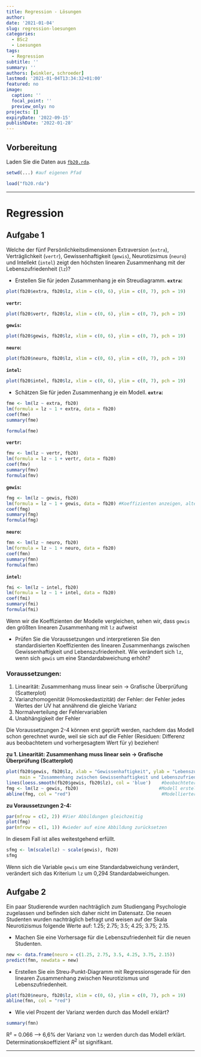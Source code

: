```yaml
---
title: Regression - Lösungen
author: 
date: '2021-01-04'
slug: regression-loesungen
categories:
  - BSc2
  - Loesungen
tags:
  - Regression
subtitle: ''
summary: ''
authors: [winkler, schroeder]
lastmod: '2021-01-04T13:34:32+01:00'
featured: no
image:
  caption: ''
  focal_point: ''
  preview_only: no
projects: []
expiryDate: '2022-09-15'
publishDate: '2022-01-28'
---
```


## Vorbereitung
Laden Sie die Daten aus [<i class="fas fa-download"></i> `fb20.rda`](/post/fb20.rda).


```r
setwd(...) #auf eigenen Pfad
```

```r
load("fb20.rda")
```

***
# Regression
    
## Aufgabe 1
Welche der fünf Persönlichkeitsdimensionen Extraversion (`extra`), Verträglichkeit (`vertr`), Gewissenhaftigkeit (`gewis`), Neurotizsimus (`neuro`) und Intellekt (`intel`) zeigt den höchsten linearen Zusammenhang mit der Lebenszufriedenheit (`lz`)?

  * Erstellen Sie für jeden Zusammenhang je ein Streudiagramm.
**`extra`:**
```r
plot(fb20$extra, fb20$lz, xlim = c(0, 6), ylim = c(0, 7), pch = 19)
```

**`vertr`:**
```r
plot(fb20$vertr, fb20$lz, xlim = c(0, 6), ylim = c(0, 7), pch = 19)
```

**`gewis`:**
```r
plot(fb20$gewis, fb20$lz, xlim = c(0, 6), ylim = c(0, 7), pch = 19)
```

**`neuro`:**
```r
plot(fb20$neuro, fb20$lz, xlim = c(0, 6), ylim = c(0, 7), pch = 19)
```

**`intel`:**
```r
plot(fb20$intel, fb20$lz, xlim = c(0, 6), ylim = c(0, 7), pch = 19)
```
  
  * Schätzen Sie für jeden Zusammenhang je ein Modell.
**`extra`:**
```r
fme <- lm(lz ~ extra, fb20)
lm(formula = lz ~ 1 + extra, data = fb20)
coef(fme) 
summary(fme)

formula(fme)
```

**`vertr`:**
```r
fmv <- lm(lz ~ vertr, fb20)
lm(formula = lz ~ 1 + vertr, data = fb20) 
coef(fmv) 
summary(fmv)
formula(fmv)
```

**`gewis`:**
```r
fmg <- lm(lz ~ gewis, fb20)
lm(formula = lz ~ 1 + gewis, data = fb20) #Koeffizienten anzeigen, alternativ mit coef
coef(fmg) 
summary(fmg)
formula(fmg)
```

**`neuro`:**
```r
fmn <- lm(lz ~ neuro, fb20)
lm(formula = lz ~ 1 + neuro, data = fb20) 
coef(fmn) 
summary(fmn)
formula(fmn)
```

**`intel`:**
```r
fmi <- lm(lz ~ intel, fb20)
lm(formula = lz ~ 1 + intel, data = fb20) 
coef(fmi) 
summary(fmi)
formula(fmi)
```
Wenn wir die Koeffizienten der Modelle vergleichen, sehen wir, dass `gewis` den größten linearen Zusammenhang mit `lz` aufweist 
 
 * Prüfen Sie die Voraussetzungen und interpretieren Sie den standardisierten Koeffizienten des linearen Zusammenhangs zwischen Gewissenhaftigkeit und Lebenszufriedenheit. Wie verändert sich `lz`, wenn sich `gewis` um eine Standardabweichung erhöht?
 
### Voraussetzungen:

1. Linearität: Zusammenhang muss linear sein $\rightarrow$ Grafische Überprüfung (Scatterplot)  
2. Varianzhomogenität (Homoskedastizität) der Fehler: der Fehler jedes Wertes der UV hat annährend die gleiche Varianz  
3. Normalverteilung der Fehlervariablen  
4. Unabhängigkeit der Fehler  

Die Voraussetzungen 2-4 können erst geprüft werden, nachdem das Modell schon gerechnet wurde, weil sie sich auf die Fehler (Residuen: Differenz aus beobachtetem und vorhergesagtem Wert für y) beziehen!

**zu 1. Linearität: Zusammenhang muss linear sein $\rightarrow$ Grafische Überprüfung (Scatterplot)**

```r
plot(fb20$gewis, fb20$lz, xlab = "Gewissenhaftigkeit", ylab = "Lebenszufriedenheit", 
     main = "Zusammenhang zwischen Gewissenhaftigkeit und Lebenszufriedenheit", xlim = c(0, 6), ylim = c(0, 7), pch = 19)
lines(loess.smooth(fb20$gewis, fb20$lz), col = 'blue')    #beobachteter, lokaler Zusammenhang
fmg <- lm(lz ~ gewis, fb20)                              #Modell erstellen und ablegen
abline(fmg, col = "red")                                  #Modellierter linearer Zusammenhang in zuvor erstellten Plot einzeichnen
```

**zu Voraussetzungen 2-4:**

```r
par(mfrow = c(2, 2)) #Vier Abbildungen gleichzeitig
plot(fmg)
par(mfrow = c(1, 1)) #wieder auf eine Abbildung zurücksetzen
```


In diesem Fall ist alles weitestgehend erfüllt.

```r
sfmg <- lm(scale(lz) ~ scale(gewis), fb20)
sfmg

```

Wenn sich die Variable `gewis` um eine Standardabweichung verändert, verändert sich das Kriterium `lz` um 0,294 Standardabweichungen.

## Aufgabe 2
Ein paar Studierende wurden nachträglich zum Studiengang Psychologie zugelassen und befinden sich daher nicht im Datensatz. Die neuen Studenten wurden nachträglich befragt und weisen auf der Skala Neurotizismus folgende Werte auf: 1.25; 2.75; 3.5; 4.25; 3.75; 2.15. 

  * Machen Sie eine Vorhersage für die Lebenszufriedenheit für die neuen Studenten.
```r
new <- data.frame(neuro = c(1.25, 2.75, 3.5, 4.25, 3.75, 2.15))
predict(fmn, newdata = new)
```
  * Erstellen Sie ein Streu-Punkt-Diagramm  mit Regressionsgerade für den linearen Zusammenhang zwischen Neurotizismus und Lebenszufriedenheit.
```r
plot(fb20$neuro, fb20$lz, xlim = c(0, 6), ylim = c(0, 7), pch = 19)
abline(fmn, col = "red")
```
  
  * Wie viel Prozent der Varianz werden durch das Modell erklärt?
```r
summary(fmn)

```
R² = 0.066 --> 6,6% der Varianz von `lz` werden durch das Modell erklärt. Determinationskoeffizient $R^2$ ist signifikant.

***
